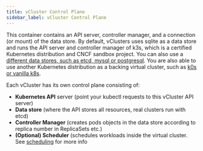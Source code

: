 ```yaml
---
title: vCluster Control Plane
sidebar_label: vCluster Control Plane
---
```


This container contains an API server, controller manager, and a connection (or mount) of the data store. By default, vClusters uses sqlite as a data store and runs the API server and controller manager of k3s, which is a certified Kubernetes distribution and CNCF sandbox project. You can also use a [different data stores, such as etcd, mysql or postgresql](../../deploying-vclusters/persistence.mdx). You are also able to use another Kubernetes distribution as a backing virtual cluster, such as [k0s or vanilla k8s](../../using-vclusters/access.mdx).

Each vCluster has its own control plane consisting of:
- **Kubernetes API** server (point your kubectl requests to this vCluster API server)
- **Data store** (where the API stores all resources, real clusters run with etcd)
- **Controller Manager** (creates pods objects in the data store according to replica number in ReplicaSets etc.)
- **(Optional) Scheduler** (schedules workloads inside the virtual cluster. See [scheduling](../scheduling.mdx) for more info